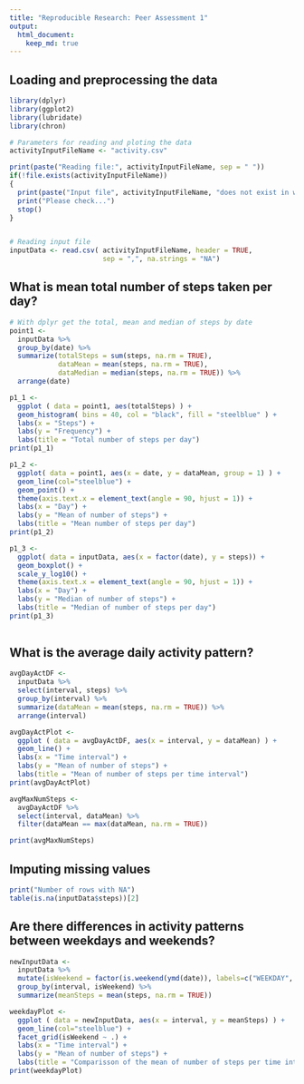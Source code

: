 ```yaml
---
title: "Reproducible Research: Peer Assessment 1"
output: 
  html_document:
    keep_md: true
---
```



## Loading and preprocessing the data
```r
library(dplyr)
library(ggplot2)
library(lubridate)
library(chron)

# Parameters for reading and ploting the data
activityInputFileName <- "activity.csv"

print(paste("Reading file:", activityInputFileName, sep = " "))
if(!file.exists(activityInputFileName))
{
  print(paste("Input file", activityInputFileName, "does not exist in working directory: ", getwd(), sep = " "))
  print("Please check...")
  stop()
}


# Reading input file
inputData <- read.csv( activityInputFileName, header = TRUE, 
                       sep = ",", na.strings = "NA")
```

## What is mean total number of steps taken per day?
```r
# With dplyr get the total, mean and median of steps by date
point1 <-
  inputData %>%
  group_by(date) %>%
  summarize(totalSteps = sum(steps, na.rm = TRUE),
            dataMean = mean(steps, na.rm = TRUE),
            dataMedian = median(steps, na.rm = TRUE)) %>%
  arrange(date)

p1_1 <-
  ggplot ( data = point1, aes(totalSteps) ) +
  geom_histogram( bins = 40, col = "black", fill = "steelblue" ) +
  labs(x = "Steps") +  
  labs(y = "Frequency") +
  labs(title = "Total number of steps per day") 
print(p1_1)

p1_2 <-
  ggplot( data = point1, aes(x = date, y = dataMean, group = 1) ) +
  geom_line(col="steelblue") + 
  geom_point() + 
  theme(axis.text.x = element_text(angle = 90, hjust = 1)) +
  labs(x = "Day") +  
  labs(y = "Mean of number of steps") +
  labs(title = "Mean number of steps per day") 
print(p1_2)

p1_3 <-
  ggplot( data = inputData, aes(x = factor(date), y = steps)) +
  geom_boxplot() +
  scale_y_log10() +
  theme(axis.text.x = element_text(angle = 90, hjust = 1)) +
  labs(x = "Day") +  
  labs(y = "Median of number of steps") +
  labs(title = "Median of number of steps per day") 
print(p1_3)
 


```



## What is the average daily activity pattern?
```r
avgDayActDF <-
  inputData %>%
  select(interval, steps) %>%
  group_by(interval) %>%
  summarize(dataMean = mean(steps, na.rm = TRUE)) %>%
  arrange(interval)

avgDayActPlot <- 
  ggplot ( data = avgDayActDF, aes(x = interval, y = dataMean) ) +
  geom_line() +
  labs(x = "Time interval") +  
  labs(y = "Mean of number of steps") +
  labs(title = "Mean of number of steps per time interval") 
print(avgDayActPlot)

avgMaxNumSteps <-
  avgDayActDF %>%
  select(interval, dataMean) %>%
  filter(dataMean == max(dataMean, na.rm = TRUE))

print(avgMaxNumSteps)
```

## Imputing missing values
```r
print("Number of rows with NA")
table(is.na(inputData$steps))[2]
```
## Are there differences in activity patterns between weekdays and weekends?
```r
newInputData <-
  inputData %>%
  mutate(isWeekend = factor(is.weekend(ymd(date)), labels=c("WEEKDAY", "WEEKEND"))  ) %>%
  group_by(interval, isWeekend) %>%
  summarize(meanSteps = mean(steps, na.rm = TRUE))

weekdayPlot <-
  ggplot ( data = newInputData, aes(x = interval, y = meanSteps) ) +
  geom_line(col="steelblue") +
  facet_grid(isWeekend ~ .) +
  labs(x = "Time interval") +  
  labs(y = "Mean of number of steps") +
  labs(title = "Comparisson of the mean of number of steps per time interval during weekends and weekdays") 
print(weekdayPlot)
```